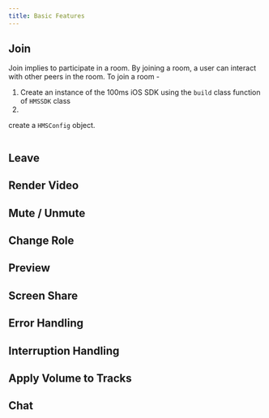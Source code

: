```yaml
---
title: Basic Features
---
```


## Join
Join implies to participate in a room. By joining a room, a user can interact with other peers in the room. To join a room - 
1. Create an instance of the 100ms iOS SDK using the `build` class function of `HMSSDK` class
2. 
 create a `HMSConfig` object.

```swift
```

## Leave

## Render Video

## Mute / Unmute

## Change Role

## Preview

## Screen Share

## Error Handling

## Interruption Handling

## Apply Volume to Tracks

## Chat